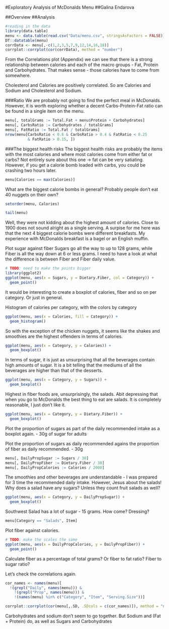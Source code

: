 #Exploratory Analysis of McDonalds Menu
##Galina Endarova

##Overview
##Analysis

```{r echo=FALSE}
#reading in the data
library(data.table)
menu <- data.table(read.csv("Data/menu.csv", stringsAsFactors = FALSE))
DT::datatable(menu)
corrData <- menu[,-c(1,2,3,5,7,9,12,14,16,18)]
corrplot::corrplot(cor(corrData), method = "number")
```
From the Correlations plot (Appendix) we can see that there is a strong 
relationship between calories and each of the macro groups - Fat, Protein and
Carbohydrates. That makes sense - those calories have to come from somewhere. 

Cholesterol and Calories are positively correlated. So are Calories and 
Sodium and Cholesterol and Sodium.

###Ratio
We are probably not going to find the perfect meal in McDonalds. However, 
it is worth exploring whether a decent Carbs-Protein-Fat ratio can be found 
in a single item on the menu. 

```{r}
menu[, totalGrams := Total.Fat + menu$Protein + Carbohydrates]
menu[, CarbsRatio := Carbohydrates / totalGrams]
menu[, FatRatio := Total.Fat / totalGrams]
nrow(menu[CarbsRatio < 0.6 & CarbsRatio > 0.4 & FatRatio < 0.25
          & FatRatio > 0.15, ])

```

###The biggest health risks 
The biggest health risks are probably the items with the most 
calories and where most calories come from either fat or carbs?
Not entirely sure about this one -> fat can be very satiating. However,
if you get a calorie bomb loaded with carbs, you could be crashing two hours 
later.
```{r}
menu[Calories == max(Calories)]
```

What are the biggest calorie bombs in general? Probably people don't eat
40 nuggets on their own?

```{r}
setorder(menu, Calories)

```

```{r}
tail(menu)
```

Well, they were not kidding about the highest amount of calories. Close to 1900 does not sound alright as a single serving. A surpise for me here was that the next 4 biggest calorie bombs were different breakfasts. My experience with McDonalds breakfast is a bagel or an English muffin.


Plot sugar against fiber
Sugars go all the way to up to 128 grams, while Fiber is all the way down at 
6 or less grams. I need to have a look at what the difference is between 
Fiber and Fiber daily value. 

```{r}
# TODO: need to make the points bigger
library(ggplot2)
ggplot(menu, aes(x = Sugars, y = Dietary.Fiber, col = Category)) +
  geom_point()
```

It would be interesting to create a boxplot of calories, fiber and so on per category. Or just in general.

Histogram of calories per category, with the colors by category
```{r}
ggplot(menu, aes(x = Calories, fill = Category)) +
  geom_histogram()
```
So with the exception of the chicken nuggets, it seems like the 
shakes and smoothies are the highest offenders in terms of calories.
```{r}
ggplot(menu, aes(x = Category, y = Calories)) +
  geom_boxplot()
```

In terms of sugar, it is just as unsurprising that all the beverages contain
high amounts of sugar. It is a bit telling that the mediums of all
the beverages are higher than that of the desserts.
```{r}
ggplot(menu, aes(x = Category, y = Sugars)) +
  geom_boxplot()
```
Highest in fiber foods are, unsurprisingly, the salads. Abit depressing
that when you go to McDonalds the best thing to eat are salads. It is 
completely reasonable, I just don't like it. 
```{r}
ggplot(menu, aes(x = Category, y = Dietary.Fiber)) +
  geom_boxplot()
```

Plot the proportion of sugars as part of the daily recommended intake as a 
boxplot again. - 30g of sugar for adults

Plot the proportion of sugars as daily recommended agains the proportion of 
fiber as daily recommended. - 30g 

```{r}
menu[, DailyPropSugar := Sugars / 30]
menu[, DailyPropFiber := Dietary.Fiber / 30]
menu[, DailyPropCalories := Calories / 2000]
```

The smoothies and other beverages are understandable - I was prepared for 3 time the recommended daily intake. However, Jesus about the salads! 
Why does a salad have any sugars? Unless they count fruit salads as well?
```{r}
ggplot(menu, aes(x = Category, y = DailyPropSugar)) +
  geom_boxplot()
```
Southwest Salad has a lot of sugar - 15 grams. How come? Dressing?
```{r}
menu[Category == "Salads", Item]
```

Plot fiber against calories. 
```{r}
# TODO: make the scales the same
ggplot(menu, aes(x = DailyPropCalories, y = DailyPropFiber)) +
  geom_point()
```

Calculate fiber as a percentage of total grams? Or fiber to fat ratio?
Fiber to sugar ratio?

Let's check the correlations again.
```{r}
cor_names <- names(menu)[
  !(grepl("Daily", names(menu))) &
    !(grepl("Prop", names(menu))) &
    !(names(menu) %in% c("Category", "Item", "Serving.Size"))]

corrplot::corrplot(cor(menu[,.SD, .SDcols = c(cor_names)]), method = "number")
```

Carbohydrates and sodium don't seem to go together. But Sodium and (Fat + Protein) do, as well as Sugars and Carbohydrates